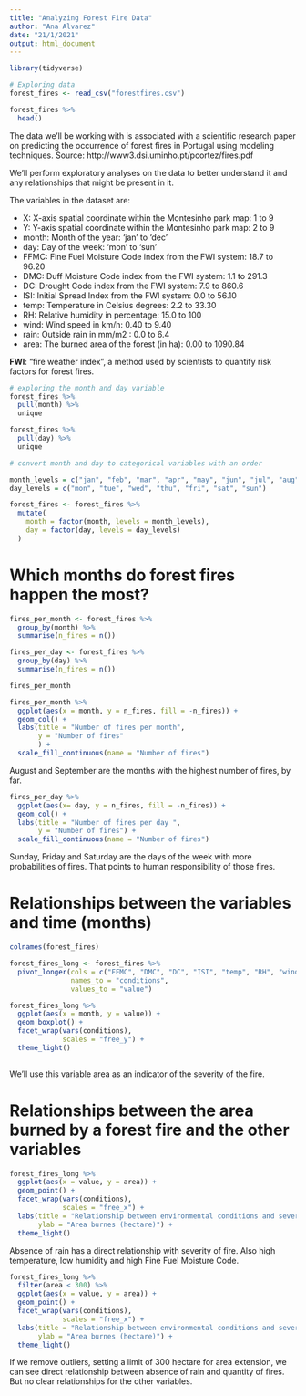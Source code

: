 ```yaml
---
title: "Analyzing Forest Fire Data"
author: "Ana Alvarez"
date: "21/1/2021"
output: html_document
---
```

```r
library(tidyverse)

# Exploring data
forest_fires <- read_csv("forestfires.csv")

forest_fires %>% 
  head()
```
The data we'll be working with is associated with a scientific research paper on predicting the occurrence of forest fires in Portugal using modeling techniques. 
Source: http://www3.dsi.uminho.pt/pcortez/fires.pdf

We'll perform exploratory analyses on the data to better understand it and any relationships that might be present in it.

The variables in the dataset are:

* X: X-axis spatial coordinate within the Montesinho park map: 1 to 9
* Y: Y-axis spatial coordinate within the Montesinho park map: 2 to 9
* month: Month of the year: 'jan' to 'dec'
* day: Day of the week: 'mon' to 'sun'
* FFMC: Fine Fuel Moisture Code index from the FWI system: 18.7 to 96.20
* DMC: Duff Moisture Code index from the FWI system: 1.1 to 291.3
* DC: Drought Code index from the FWI system: 7.9 to 860.6
* ISI: Initial Spread Index from the FWI system: 0.0 to 56.10
* temp: Temperature in Celsius degrees: 2.2 to 33.30
* RH: Relative humidity in percentage: 15.0 to 100
* wind: Wind speed in km/h: 0.40 to 9.40
* rain: Outside rain in mm/m2 : 0.0 to 6.4
* area: The burned area of the forest (in ha): 0.00 to 1090.84

**FWI**: "fire weather index", a method used by scientists to quantify risk factors for forest fires.

```r
# exploring the month and day variable
forest_fires %>% 
  pull(month) %>% 
  unique

forest_fires %>% 
  pull(day) %>% 
  unique

# convert month and day to categorical variables with an order

month_levels = c("jan", "feb", "mar", "apr", "may", "jun", "jul", "aug", "sep", "oct", "nov", "dec")
day_levels = c("mon", "tue", "wed", "thu", "fri", "sat", "sun")

forest_fires <- forest_fires %>% 
  mutate(
    month = factor(month, levels = month_levels),
    day = factor(day, levels = day_levels)
  )

```
# Which months do forest fires happen the most? 
```r
fires_per_month <- forest_fires %>% 
  group_by(month) %>% 
  summarise(n_fires = n())

fires_per_day <- forest_fires %>% 
  group_by(day) %>% 
  summarise(n_fires = n())

fires_per_month

fires_per_month %>% 
  ggplot(aes(x = month, y = n_fires, fill = -n_fires)) +
  geom_col() +
  labs(title = "Number of fires per month",
       y = "Number of fires"
       ) +
  scale_fill_continuous(name = "Number of fires")

```
August and September are the months with the highest number of fires, by far.

```r
fires_per_day %>% 
  ggplot(aes(x= day, y = n_fires, fill = -n_fires)) +
  geom_col() +
  labs(title = "Number of fires per day ",
       y = "Number of fires") +
  scale_fill_continuous(name = "Number of fires")
```
Sunday, Friday and Saturday are the days of the week with more probabilities of fires. That points to human responsibility of those fires.

# Relationships between the variables and time (months)

```r
colnames(forest_fires)

forest_fires_long <- forest_fires %>% 
  pivot_longer(cols = c("FFMC", "DMC", "DC", "ISI", "temp", "RH", "wind", "rain"),
               names_to = "conditions",
               values_to = "value")

forest_fires_long %>% 
  ggplot(aes(x = month, y = value)) +
  geom_boxplot() +
  facet_wrap(vars(conditions),
             scales = "free_y") +
  theme_light()
  
```
We'll use this variable area as an indicator of the severity of the fire. 

# Relationships between the area burned by a forest fire and the other variables

```r
forest_fires_long %>% 
  ggplot(aes(x = value, y = area)) +
  geom_point() +
  facet_wrap(vars(conditions),
             scales = "free_x") +
  labs(title = "Relationship between environmental conditions and severity of fire",
       ylab = "Area burnes (hectare)") +
  theme_light()

```
Absence of rain has a direct relationship with severity of fire. Also high temperature, low humidity and high Fine Fuel Moisture Code.

```r
forest_fires_long %>% 
  filter(area < 300) %>% 
  ggplot(aes(x = value, y = area)) +
  geom_point() +
  facet_wrap(vars(conditions),
             scales = "free_x") +
  labs(title = "Relationship between environmental conditions and severity of fire",
       ylab = "Area burnes (hectare)") +
  theme_light()
```
If we remove outliers, setting a limit of 300 hectare for area extension, we can see direct relationship between absence of rain and quantity of fires. But no clear relationships for the other variables. 


